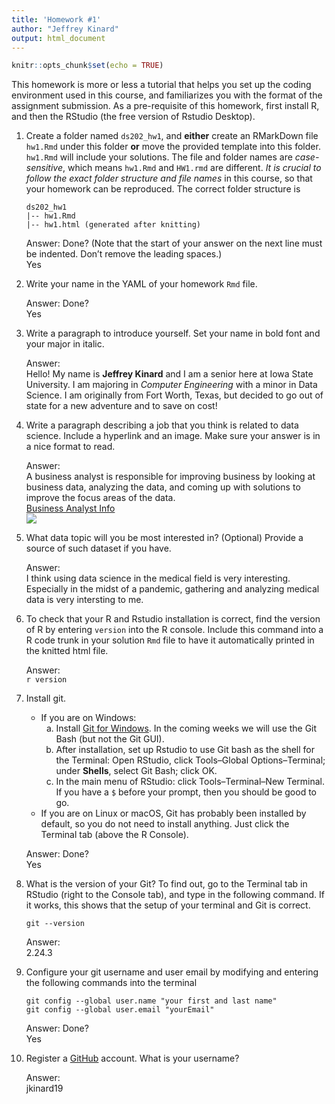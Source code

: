 ```yaml
---
title: 'Homework #1'
author: "Jeffrey Kinard"
output: html_document
---
```


```r
knitr::opts_chunk$set(echo = TRUE)
```

This homework is more or less a tutorial that helps you set up the coding environment used in this course, and familiarizes you with the format of the assignment submission. 
As a pre-requisite of this homework, first install R, and then the RStudio (the free version of Rstudio Desktop). 

1. Create a folder named `ds202_hw1`, and **either** create an RMarkDown file `hw1.Rmd` under this folder **or** move the provided template into this folder. `hw1.Rmd` will include your solutions. The file and folder names are *case-sensitive*, which means `hw1.Rmd` and `HW1.rmd` are different. *It is crucial to follow the exact folder structure and file names* in this course, so that your homework can be reproduced. The correct folder structure is

    ```
    ds202_hw1
    |-- hw1.Rmd
    |-- hw1.html (generated after knitting)
    ```
    
    Answer: Done? (Note that the start of your answer on the next line must be indented. Don't remove the leading spaces.)  
    Yes

2. Write your name in the YAML of your homework `Rmd` file.

    Answer: Done?  
    Yes

3. Write a paragraph to introduce yourself. Set your name in bold font and your major in italic. 

    Answer:  
    Hello! My name is **Jeffrey Kinard** and I am a senior here at Iowa State University. I am majoring in  *Computer Engineering* with a minor in Data Science. I am originally from Fort Worth, Texas, but decided to go out of state for a new adventure and to save on cost!
  
4. Write a paragraph describing a job that you think is related to data science. Include a hyperlink and an image. Make sure your answer is in a nice format to read. 

    Answer:  
    A business analyst is responsible for improving business by looking at business data, analyzing the data, and coming up with solutions to improve the focus areas of the data.  
      [Business Analyst Info](https://www.cio.com/article/2436638/project-management-what-do-business-analysts-actually-do-for-software-implementation-projects.html)  
      ![](business_analyst.png)
  
5. What data topic will you be most interested in? (Optional) Provide a source of such dataset if you have.

    Answer:  
    I think using data science in the medical field is very interesting. Especially in the midst of a pandemic, gathering and analyzing medical data is very intersting to me.
  
6. To check that your R and Rstudio installation is correct, find the version of R by entering `version` into the R console. Include this command into a R code trunk in your solution `Rmd` file to have it automatically printed in the knitted html file. 

    Answer:  
      `r version`
  
7. Install git. 
    - If you are on Windows: 
        a. Install [Git for Windows](https://gitforwindows.org/). In the coming weeks we will use the Git Bash (but not the Git GUI). 
        b. After installation, set up Rstudio to use Git bash as the shell for the Terminal: Open RStudio, click Tools--Global Options--Terminal; under **Shells**, select Git Bash; click OK. 
        c. In the main menu of RStudio: click Tools--Terminal--New Terminal. If you have a `$` before your prompt, then you should be good to go.
    - If you are on Linux or macOS, Git has probably been installed by default, so you do not need to install anything. Just click the Terminal tab (above the R Console).

    Answer: Done?  
    Yes
  
8. What is the version of your Git? To find out, go to the Terminal tab in RStudio (right to the Console tab), and type in the following command. If it works, this shows that the setup of your terminal and Git is correct. 
<!-- Then explore the bash command line and Git. -->

    ```
    git --version
    ```

    Answer:  
    2.24.3
  
9. Configure your git username and user email by modifying and entering the following commands into the terminal

    ```
    git config --global user.name "your first and last name"
    git config --global user.email "yourEmail"
    ```

    Answer: Done?  
    Yes
  

10. Register a [GitHub](https://www.github.com) account. What is your username?

    Answer:  
    jkinard19